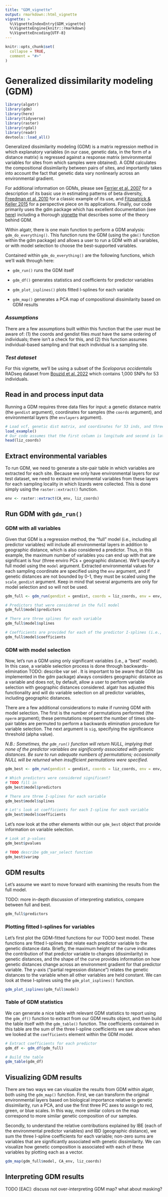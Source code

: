 ```yaml
---
title: "GDM_vignette"
output: rmarkdown::html_vignette
vignette: >
  %\VignetteIndexEntry{GDM_vignette}
  %\VignetteEngine{knitr::rmarkdown}
  %\VignetteEncoding{UTF-8}
---
```


```r
knitr::opts_chunk$set(
  collapse = TRUE,
  comment = "#>"
)
```

# Generalized dissimilarity modeling (GDM)

```r
library(algatr)
library(gdm)
library(here)
library(tidyverse)
library(raster)
library(rgdal)
library(readr)
devtools::load_all()
```

Generalized dissimilarity modeling (GDM) is a matrix regression method in which explanatory variables (in our case, genetic data, in the form of a distance matrix) is regressed against a response matrix (environmental variables for sites from which samples were obtained). A GDM calculates the compositional dissimilarity between pairs of sites, and importantly takes into account the fact that genetic data vary nonlinearly across an environmental gradient.

For additional information on GDMs, please see [Ferrier et al. 2007](https://onlinelibrary.wiley.com/doi/10.1111/j.1472-4642.2007.00341.x) for a description of its basic use in estimating patterns of beta diversity, [Freedman et al. 2010](https://onlinelibrary.wiley.com/doi/10.1111/j.1365-294X.2010.04684.x) for a classic example of its use, and [Fitzpatrick & Keller 2015](https://onlinelibrary.wiley.com/doi/abs/10.1111/ele.12376#:~:text=Community%2Dlevel%20modelling%20of%20genomic,assessments%20of%20climate%20change%20vulnerability.) for a perspective piece on its applications. Finally, our code primarily uses the gdm package which has excellent documentation (see [here](https://cran.r-project.org/web/packages/gdm/gdm.pdf)) including a thorough [vignette](https://cran.microsoft.com/snapshot/2018-01-13/web/packages/gdm/vignettes/gdmVignette.pdf) that describes some of the theory behind GDM.

Within algatr, there is one main function to perform a GDM analysis: `gdm_do_everything()`. This function runs the GDM (using the `gdm()` function within the gdm package) and allows a user to run a GDM with all variables, or with model selection to choose the best-supported variables.

Contained within `gdm_do_everything()` are the following functions, which we'll walk through here:

-   `gdm_run()` runs the GDM itself

-   `gdm_df()` generates statistics and coefficients for predictor variables

-   `gdm_plot_isplines()` plots fitted I-splines for each variable

-   `gdm_map()` generates a PCA map of compositional dissimilarity based on GDM results

### *Assumptions*

There are a few assumptions built within this function that the user must be aware of: (1) the coords and gendist files *must* have the same ordering of individuals; there isn't a check for this, and (2) this function assumes individual-based sampling and that each individual is a sampling site.

### *Test dataset*

For this vignette, we'll be using a subset of the *Sceloporus occidentalis* RADseq dataset from [Bouzid et al. 2022](REFER) which contains 1,000 SNPs for 53 individuals.

## Read in and process input data

Running a GDM requires three data files for input: a genetic distance matrix (the `gendist` argument), coordinates for samples (the `coords` argument), and environmental layers (the `envlayers` argument).

```r
# Load vcf, genetic dist matrix, and coordinates for 53 inds, and three environmental layers for test dataset
load_example()
# Our code assumes that the first column is longitude and second is latitude; check this:
head(liz_coords)
```

## Extract environmental variables

To run GDM, we need to generate a site-pair table in which variables are extracted for each site. Because we only have environmental layers for our test dataset, we need to extract environmental variables from these layers for each sampling locality in which lizards were collected. This is done simply using the `raster::extract()` function.

```r
env <- raster::extract(CA_env, liz_coords)
```

## Run GDM with `gdm_run()`

### GDM with all variables

Given that GDM is a regression method, the "full" model (i.e., including all predictor variables) will include all environmental layers in addition to geographic distance, which is also considered a predictor. Thus, in this example, the maximum number of variables you can end up with that are significant is four (three enviro PCs + geographic distance). We'll specify a full model using the `model` argument. Extracted environmental values for each sampling coordinate are specified using the `env` argument, and if genetic distances are not bounded by 0-1, they must be scaled using the `scale_gendist` argument. Keep in mind that several arguments are only for model selection and so will not be used.

```r
gdm_full <- gdm_run(gendist = gendist, coords = liz_coords, env = env, model = "full", scale_gendist = TRUE)

# Predictors that were considered in the full model
gdm_full$model$predictors

# There are three splines for each variable
gdm_full$model$splines

# Coefficients are provided for each of the predictor I-splines (i.e., 12 total)
gdm_full$model$coefficients
```

### GDM with model selection

Now, let's run a GDM using only significant variables (i.e., a "best" model). In this case, a variable selection process is done through backwards-elimination TODO: describe var sel . It is important to be aware that GDM (as implemented in the gdm package) always considers geographic distance as a variable and does not, by default, allow a user to perform variable selection with geographic distances considered. algatr has adjusted this functionality and will do variable selection on all predictor variables, including geographic distances.

There are a few additional considerations to make if running GDM with model selection. The first is the number of permutations performed (the `nperm` argument); these permutations represent the number of times site-pair tables are permuted to perform a backwards elimination procedure for variable selection. The next argument is `sig`, specifying the significance threshold (alpha value).

*N.B.: Sometimes, the `gdm_run()` function will return NULL, implying that none of the predictor variables are significantly associated with genetic distances. Be sure to run adequate numbers of permutations; occasionally NULL will be returned when insufficient permutations were specified.*

```r
gdm_best <- gdm_run(gendist = gendist, coords = liz_coords, env = env, model = "best", scale_gendist = TRUE, nperm = 50, sig = 0.05)

# Which predictors were considered significant?
# TODO fill in
gdm_best$model$predictors

# There are three I-splines for each variable
gdm_best$model$splines

# Let's look at coefficients for each I-spline for each variable
gdm_best$model$coefficients
```

Let's now look at the other elements within our `gdm_best` object that provide information on variable selection.

```r
# Look at p-values
gdm_best$pvalues

# TODO describe gdm_var_select function
gdm_best$varimp
```

## GDM results

Let's assume we want to move forward with examining the results from the full model.

TODO: more in-depth discussion of interpreting statistics, compare between full and best.

```r
gdm_full$predictors
```

### Plotting fitted I-splines for variables

Let's first plot the GDM-fitted functions for our TODO best model. These functions are fitted I-splines that relate each predictor variable to the genetic distance data. Briefly, the maximum height of the curve indicates the contribution of that predictor variable to changes (dissimilarity) in genetic distances, and the shape of the curve provides information on how genetic distances change across an environment gradient for that predictor variable. The y-axis ("partial regression distance") relates the genetic distances to the variable when all other variables are held constant. We can look at these I-splines using the `gdm_plot_isplines()` function.

```r
gdm_plot_isplines(gdm_full$model)
```

### Table of GDM statistics

We can generate a nice table with relevant GDM statistics to report using the `gdm_df()` function to extract from our GDM results object, and then build the table itself with the `gdm_table()` function. The coefficients contained in this table are the sum of the three I-spline coefficients we saw above when we looked at the `coefficients` element within the GDM model.

```r
# Extract coefficients for each predictor
gdm_df <- gdm_df(gdm_full)

# Build the table
gdm_table(gdm_df)
```

## Visualizing GDM results

There are two ways we can visualize the results from GDM within algatr, both using the `gdm_map()` function. First, we can transform the original environmental layers based on biological importance relative to genetic dissimilarity, run a PCA, and use the first three PC axes to assign to red, green, or blue scales. In this way, more similar colors on the map correspond to more similar genetic composition of our samples.

Secondly, to understand the relative contributions explained by IBE (each of the environmental predictor variables) and IBD (geographic distance), we sum the three I-spline coefficients for each variable; non-zero sums are variables that are significantly associated with genetic dissimilarity. We can visualize how genetic composition is associated with each of these variables by plotting each as a vector.

```r
gdm_map(gdm_full$model, CA_env, liz_coords)
```

## Interpreting GDM results

TODO [EAC]: discuss not over-interpreting GDM map? what about masking?
